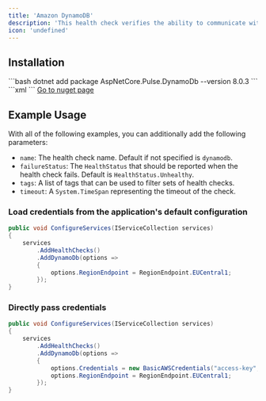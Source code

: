```yaml
---
title: 'Amazon DynamoDB'
description: 'This health check verifies the ability to communicate with [Amazon DynamoDB](https://aws.amazon.com/dynamodb/).'
icon: 'undefined'
---
```


## Installation

<Tabs>
  <Tab title=".NET CLI">
    ```bash
    dotnet add package AspNetCore.Pulse.DynamoDb --version 8.0.3
    ```
  </Tab>
  <Tab title="Package Reference">
    ```xml
    <PackageReference Include="AspNetCore.Pulse.DynamoDb" Version="8.0.3" />
    ```
  </Tab>
  <Tab title="Nuget">
    <a href="https://www.nuget.org/packages/AspNetCore.Pulse.DynamoDb/" target="_blank">Go to nuget page</a>
  </Tab>
</Tabs>


## Example Usage

With all of the following examples, you can additionally add the following parameters:

* `name`: The health check name. Default if not specified is `dynamodb`.
* `failureStatus`: The `HealthStatus` that should be reported when the health check fails. Default is `HealthStatus.Unhealthy`.
* `tags`: A list of tags that can be used to filter sets of health checks.
* `timeout`: A `System.TimeSpan` representing the timeout of the check.

### Load credentials from the application's default configuration

```csharp
public void ConfigureServices(IServiceCollection services)
{
    services
        .AddHealthChecks()
        .AddDynamoDb(options =>
        {
            options.RegionEndpoint = RegionEndpoint.EUCentral1;
        });
}
```

### Directly pass credentials

```csharp
public void ConfigureServices(IServiceCollection services)
{
    services
        .AddHealthChecks()
        .AddDynamoDb(options =>
        {
            options.Credentials = new BasicAWSCredentials("access-key", "secret-key");
            options.RegionEndpoint = RegionEndpoint.EUCentral1;
        });
}
```

